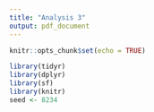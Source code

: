 ```yaml
---
title: "Analysis 3"
output: pdf_document
---
```


```r
knitr::opts_chunk$set(echo = TRUE)
```

```r
library(tidyr)
library(dplyr)
library(sf)
library(knitr)
seed <- 8234
```
